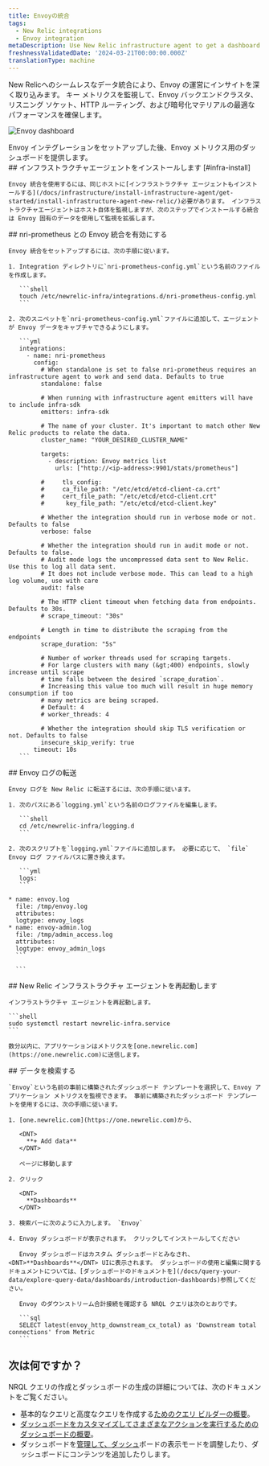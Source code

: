 ```yaml
---
title: Envoyの統合
tags:
  - New Relic integrations
  - Envoy integration
metaDescription: Use New Relic infrastructure agent to get a dashboard with metrics from your Envoy.
freshnessValidatedDate: '2024-03-21T00:00:00.000Z'
translationType: machine
---
```


New Relicへのシームレスなデータ統合により、Envoy の運営にインサイトを深く取り込みます。 キー メトリクスを監視して、Envoy バックエンドクラスタ、リスニング ソケット、HTTP ルーティング、および暗号化マテリアルの最適なパフォーマンスを確保します。

<img
  title="Envoy dashboard"
  alt="Envoy dashboard"
  src="/images/infrastructure_screenshot_full-envoy-dashboard.webp"
/>

<figcaption>
  Envoy インテグレーションをセットアップした後、Envoy メトリクス用のダッシュボードを提供します。
</figcaption>

<Steps>
  <Step>
    ## インフラストラクチャエージェントをインストールします [#infra-install]

    Envoy 統合を使用するには、同じホストに[インフラストラクチャ エージェントもインストールする](/docs/infrastructure/install-infrastructure-agent/get-started/install-infrastructure-agent-new-relic/)必要があります。 インフラストラクチャエージェントはホスト自体を監視しますが、次のステップでインストールする統合は Envoy 固有のデータを使用して監視を拡張します。
  </Step>

  <Step>
    ## nri-prometheus との Envoy 統合を有効にする

    Envoy 統合をセットアップするには、次の手順に従います。

    1. Integration ディレクトリに`nri-prometheus-config.yml`という名前のファイルを作成します。

       ```shell
       touch /etc/newrelic-infra/integrations.d/nri-prometheus-config.yml
       ```

    2. 次のスニペットを`nri-prometheus-config.yml`ファイルに追加して、エージェントが Envoy データをキャプチャできるようにします。

       ```yml
       integrations:
         - name: nri-prometheus
           config:
             # When standalone is set to false nri-prometheus requires an infrastructure agent to work and send data. Defaults to true 
             standalone: false

             # When running with infrastructure agent emitters will have to include infra-sdk 
             emitters: infra-sdk

             # The name of your cluster. It's important to match other New Relic products to relate the data.
             cluster_name: "YOUR_DESIRED_CLUSTER_NAME"

             targets:
               - description: Envoy metrics list
                 urls: ["http://<ip-address>:9901/stats/prometheus"]

             #     tls_config:
             #     ca_file_path: "/etc/etcd/etcd-client-ca.crt"
             #     cert_file_path: "/etc/etcd/etcd-client.crt"
             #      key_file_path: "/etc/etcd/etcd-client.key"

             # Whether the integration should run in verbose mode or not. Defaults to false
             verbose: false

             # Whether the integration should run in audit mode or not. Defaults to false.
             # Audit mode logs the uncompressed data sent to New Relic. Use this to log all data sent.
             # It does not include verbose mode. This can lead to a high log volume, use with care
             audit: false

             # The HTTP client timeout when fetching data from endpoints. Defaults to 30s.
             # scrape_timeout: "30s"

             # Length in time to distribute the scraping from the endpoints
             scrape_duration: "5s"

             # Number of worker threads used for scraping targets.
             # For large clusters with many (&gt;400) endpoints, slowly increase until scrape
             # time falls between the desired `scrape_duration`.
             # Increasing this value too much will result in huge memory consumption if too
             # many metrics are being scraped.
             # Default: 4
             # worker_threads: 4

             # Whether the integration should skip TLS verification or not. Defaults to false
             insecure_skip_verify: true
           timeout: 10s
       ```
  </Step>

  <Step>
    ## Envoy ログの転送

    Envoy ログを New Relic に転送するには、次の手順に従います。

    1. 次のパスにある`logging.yml`という名前のログファイルを編集します。

       ```shell
       cd /etc/newrelic-infra/logging.d
       ```

    2. 次のスクリプトを`logging.yml`ファイルに追加します。 必要に応じて、 `file` Envoy ログ ファイルパスに置き換えます。

       ```yml
       logs:
       ```

    * name: envoy.log
      file: /tmp/envoy.log
      attributes:
      logtype: envoy_logs
    * name: envoy-admin.log
      file: /tmp/admin_access.log
      attributes:
      logtype: envoy_admin_logs
      ```

      ```
  </Step>

  <Step>
    ## New Relic インフラストラクチャ エージェントを再起動します

    インフラストラクチャ エージェントを再起動します。

    ```shell
    sudo systemctl restart newrelic-infra.service
    ```

    数分以内に、アプリケーションはメトリクスを[one.newrelic.com](https://one.newrelic.com)に送信します。
  </Step>

  <Step>
    ## データを検索する

    `Envoy`という名前の事前に構築されたダッシュボード テンプレートを選択して、Envoy アプリケーション メトリクスを監視できます。 事前に構築されたダッシュボード テンプレートを使用するには、次の手順に従います。

    1. [one.newrelic.com](https://one.newrelic.com)から、

       <DNT>
         **+ Add data**
       </DNT>

       ページに移動します

    2. クリック

       <DNT>
         **Dashboards**
       </DNT>

    3. 検索バーに次のように入力します。 `Envoy`

    4. Envoy ダッシュボードが表示されます。 クリックしてインストールしてください

       Envoy ダッシュボードはカスタム ダッシュボードとみなされ、<DNT>**Dashboards**</DNT> UIに表示されます。 ダッシュボードの使用と編集に関するドキュメントについては、[ダッシュボードのドキュメントを](/docs/query-your-data/explore-query-data/dashboards/introduction-dashboards)参照してください。

       Envoy のダウンストリーム合計接続を確認する NRQL クエリは次のとおりです。

       ```sql
       SELECT latest(envoy_http_downstream_cx_total) as 'Downstream total connections' from Metric
       ```
  </Step>
</Steps>

## 次は何ですか？

NRQL クエリの作成とダッシュボードの生成の詳細については、次のドキュメントをご覧ください。

* 基本的なクエリと高度なクエリを作成する[ためのクエリ ビルダーの概要](/docs/query-your-data/explore-query-data/query-builder/introduction-query-builder)。
* [ダッシュボードをカスタマイズしてさまざまなアクションを実行するためのダッシュボードの概要](/docs/query-your-data/explore-query-data/dashboards/introduction-dashboards)。
* ダッシュボードを[管理して、ダッシュ](/docs/query-your-data/explore-query-data/dashboards/manage-your-dashboard)ボードの表示モードを調整したり、ダッシュボードにコンテンツを追加したりします。
